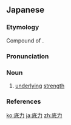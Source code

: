 ==Japanese==
{{ja-kanjitab|そこ|ちから|k2=ぢから|yomi=k}}

===Etymology===
Compound of {{affix|sort=そこぢから|ja|底|tr1=soko|t1=bottom|力|tr2=chikara|t2=strength}}. {{rendaku2|sort=そこぢから|chikara|jikara}}

===Pronunciation===
{{ja-pron|yomi=k|そこぢから|acc=3|acc_ref=DJR,NHK|acc2=0|acc2_ref=DJR,NHK}}

===Noun===
{{ja-noun|そこぢから}}

# [[underlying]] [[strength]]

===References===
<references/>

[[ko:底力]]
[[ja:底力]]
[[zh:底力]]